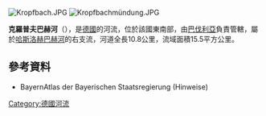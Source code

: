 {{Multiple issues|
{{Expand language|1=de|time=2020-08-27T12:31:58+00:00}}
{{Onesource|time=2020-08-27T12:31:58+00:00}}
}}
{{Coord|49|48|55.97|N|9|29|37.22|E|display=title}}

[[Image:Kropfbach.JPG|right]]
[[Image:Kropfbachmündung.JPG|right]]

'''克羅普夫巴赫河'''（{{lang-de|Kropfbach}}），是[[德國|德國]]的河流，位於該國東南部，由[[巴伐利亞|巴伐利亞]]負責管轄，屬於[[哈斯洛赫巴赫河|哈斯洛赫巴赫河]]的右支流，河道全長10.8公里，流域面積15.5平方公里。

==參考資料==
* BayernAtlas der Bayerischen Staatsregierung (Hinweise)

{{Germany-geo-stub}}
[[Category:德國河流|Category:德國河流]]